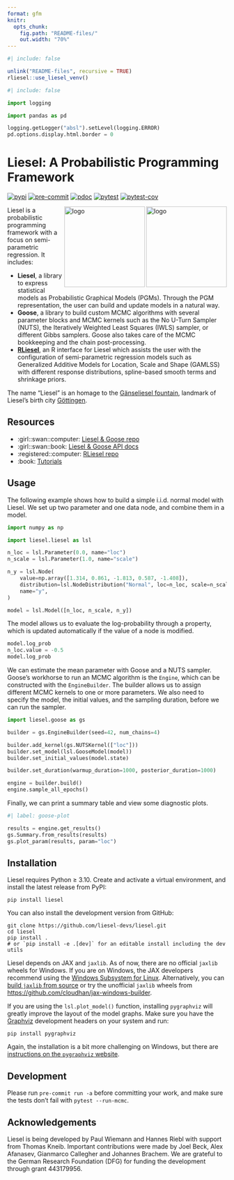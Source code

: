 ```yaml
---
format: gfm
knitr:
  opts_chunk:
    fig.path: "README-files/"
    out.width: "70%"
---
```


<!-- README.md is generated from README.qmd. Please edit that file -->

```r
#| include: false

unlink("README-files", recursive = TRUE)
rliesel::use_liesel_venv()
```

```python
#| include: false

import logging

import pandas as pd

logging.getLogger("absl").setLevel(logging.ERROR)
pd.options.display.html.border = 0
```

# Liesel: A Probabilistic Programming Framework

[![pypi](https://img.shields.io/pypi/v/liesel.svg?color=blue)](https://pypi.org/project/liesel)
[![pre-commit](https://github.com/liesel-devs/liesel/actions/workflows/pre-commit.yml/badge.svg)](https://github.com/liesel-devs/liesel/actions/workflows/pre-commit.yml)
[![pdoc](https://github.com/liesel-devs/liesel/actions/workflows/pdoc.yml/badge.svg)](https://github.com/liesel-devs/liesel/actions/workflows/pdoc.yml)
[![pytest](https://github.com/liesel-devs/liesel/actions/workflows/pytest.yml/badge.svg)](https://github.com/liesel-devs/liesel/actions/workflows/pytest.yml)
[![pytest-cov](https://raw.githubusercontent.com/liesel-devs/liesel/pytest-cov/coverage.svg)](https://github.com/liesel-devs/liesel/actions/workflows/pytest.yml)

<img src="https://raw.githubusercontent.com/liesel-devs/liesel/main/misc/logo/logo-light.png#gh-light-mode-only" alt="logo" align="right" width="185">
<img src="https://raw.githubusercontent.com/liesel-devs/liesel/main/misc/logo/logo-dark.png#gh-dark-mode-only" alt="logo" align="right" width="185">

Liesel is a probabilistic programming framework with a focus on semi-parametric regression. It includes:

- **Liesel**, a library to express statistical models as Probabilistic Graphical Models (PGMs). Through the PGM representation, the user can build and update models in a natural way.
- **Goose**, a library to build custom MCMC algorithms with several parameter blocks and MCMC kernels such as the No U-Turn Sampler (NUTS), the Iteratively Weighted Least Squares (IWLS) sampler, or different Gibbs samplers. Goose also takes care of the MCMC bookkeeping and the chain post-processing.
- [**RLiesel**](https://github.com/liesel-devs/rliesel), an R interface for Liesel which assists the user with the configuration of semi-parametric regression models such as Generalized Additive Models for Location, Scale and Shape (GAMLSS) with different response distributions, spline-based smooth terms and shrinkage priors.

The name "Liesel" is an homage to the [Gänseliesel fountain](https://en.wikipedia.org/wiki/G%C3%A4nseliesel), landmark of Liesel's birth city [Göttingen](https://en.wikipedia.org/wiki/G%C3%B6ttingen).

## Resources

- :girl::swan::computer: [Liesel & Goose repo](https://github.com/liesel-devs/liesel)
- :girl::swan::book: [Liesel & Goose API docs](https://docs.liesel-project.org)
- :registered::computer: [RLiesel repo](https://github.com/liesel-devs/rliesel)
- :book: [Tutorials](https://liesel-devs.github.io/liesel-tutorials)

## Usage

The following example shows how to build a simple i.i.d. normal model with Liesel. We set up two parameter and one data node, and combine them in a model.

```python
import numpy as np

import liesel.liesel as lsl

n_loc = lsl.Parameter(0.0, name="loc")
n_scale = lsl.Parameter(1.0, name="scale")

n_y = lsl.Node(
    value=np.array([1.314, 0.861, -1.813, 0.587, -1.408]),
    distribution=lsl.NodeDistribution("Normal", loc=n_loc, scale=n_scale),
    name="y",
)

model = lsl.Model([n_loc, n_scale, n_y])
```

The model allows us to evaluate the log-probability through a property, which is updated automatically if the value of a node is modified.

```python
model.log_prob
n_loc.value = -0.5
model.log_prob
```

We can estimate the mean parameter with Goose and a NUTS sampler. Goose's workhorse to run an MCMC algorithm is the `Engine`, which can be constructed with the `EngineBuilder`. The builder allows us to assign different MCMC kernels to one or more parameters. We also need to specify the model, the initial values, and the sampling duration, before we can run the sampler.

```python
import liesel.goose as gs

builder = gs.EngineBuilder(seed=42, num_chains=4)

builder.add_kernel(gs.NUTSKernel(["loc"]))
builder.set_model(lsl.GooseModel(model))
builder.set_initial_values(model.state)

builder.set_duration(warmup_duration=1000, posterior_duration=1000)

engine = builder.build()
engine.sample_all_epochs()
```

Finally, we can print a summary table and view some diagnostic plots.

```python
#| label: goose-plot

results = engine.get_results()
gs.Summary.from_results(results)
gs.plot_param(results, param="loc")
```

## Installation

Liesel requires Python &ge; 3.10. Create and activate a virtual environment, and install the latest release from PyPI:

```
pip install liesel
```

You can also install the development version from GitHub:

```
git clone https://github.com/liesel-devs/liesel.git
cd liesel
pip install .
# or `pip install -e .[dev]` for an editable install including the dev utils
```

Liesel depends on JAX and `jaxlib`. As of now, there are no official `jaxlib` wheels for Windows. If you are on Windows, the JAX developers recommend using the [Windows Subsystem for Linux](https://docs.microsoft.com/en-us/windows/wsl/about). Alternatively, you can [build `jaxlib` from source](https://jax.readthedocs.io/en/latest/developer.html#additional-notes-for-building-jaxlib-from-source-on-windows) or try the unofficial `jaxlib` wheels from <https://github.com/cloudhan/jax-windows-builder>.

If you are using the `lsl.plot_model()` function, installing `pygraphviz` will greatly improve the layout of the model graphs. Make sure you have the [Graphviz](https://graphviz.org) development headers on your system and run:

```
pip install pygraphviz
```

Again, the installation is a bit more challenging on Windows, but there are [instructions on the `pygraphviz` website](https://pygraphviz.github.io/documentation/stable/install.html#windows).

## Development

Please run `pre-commit run -a` before committing your work, and make sure the tests don't fail with `pytest --run-mcmc`.

## Acknowledgements

Liesel is being developed by Paul Wiemann and Hannes Riebl with support from Thomas Kneib. Important contributions were made by Joel Beck, Alex Afanasev, Gianmarco Callegher and Johannes Brachem. We are grateful to the German Research Foundation (DFG) for funding the development through grant 443179956.

